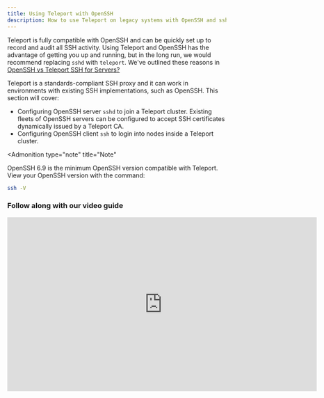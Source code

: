 ```yaml
---
title: Using Teleport with OpenSSH
description: How to use Teleport on legacy systems with OpenSSH and sshd.
---
```


Teleport is fully compatible with OpenSSH and can be quickly set up to record and
audit all SSH activity. Using Teleport and OpenSSH has the advantage of getting you up
and running, but in the long run, we would recommend replacing `sshd` with `teleport`.
We've outlined these reasons in [OpenSSH vs Teleport SSH for Servers?](https://gravitational.com/blog/openssh-vs-teleport/)

Teleport is a standards-compliant SSH proxy and it can work in environments with
existing SSH implementations, such as OpenSSH. This section will cover:

- Configuring OpenSSH server `sshd` to join a Teleport cluster. Existing fleets of
  OpenSSH servers can be configured to accept SSH certificates dynamically issued by a Teleport CA.
- Configuring OpenSSH client `ssh` to login into nodes inside a Teleport
  cluster.

<Admonition
  type="note"
  title="Note"
>
  OpenSSH 6.9 is the minimum OpenSSH version compatible with Teleport. View your OpenSSH version with the command: 
  
  ```bash
  ssh -V
  ```
</Admonition>

### Follow along with our video guide

<iframe
  width="712"
  height="400"
  src="https://www.youtube-nocookie.com/embed/x0eYFUEIOrM?rel=0&modestbranding=1"
  frameBorder="0"
  allow="accelerometer; autoplay; encrypted-media; gyroscope; picture-in-picture"
  allowFullScreen
/>

## Overview

<Figure
  align="center"
  bordered
  caption="Teleport OpenSSH Recording Proxy"
>
  ![Teleport OpenSSH Recording Proxy](../../../img/server-access/openssh-proxy.svg)
</Figure>

The recording proxy mode, although less secure, was added to allow Teleport users
to enable session recording for OpenSSH's servers running `sshd`, which is helpful
when gradually transitioning large server fleets to Teleport.

We consider the "recording proxy mode" to be less secure for two reasons:

- It grants additional privileges to the Teleport proxy. In the default "node recording" mode, the proxy stores no secrets and cannot "see" the decrypted data. This makes a proxy less critical to the security of the overall cluster. But if an attacker gains physical access to a proxy node running in the "recording" mode, they will be able to see the decrypted traffic and client keys stored in the proxy's process memory.
- Recording proxy mode requires the use of SSH agent forwarding. Agent forwarding is required because without it, a proxy will not be able to establish the 2nd connection to the destination node.

Teleport proxy should be available to clients and be set up with TLS.

Teleport OpenSSH supports:

- FQDN `ec2-user@ip-172-31-14-137.us-west-2.compute.internal`
- IPv4 `ubuntu@184.45.45.30`
- IPv6 `root@2001:db8::2`

## Set up OpenSSH recording proxy mode

The first step is install and setup Teleport, we recommend starting with our [Getting Started Guide](../../getting-started.mdx) and [Admin Manual](../../admin-guide.mdx).

(!docs/pages/includes/permission-warning.mdx!)

(!docs/pages/includes/backup-warning.mdx!)

To enable session recording for `sshd` nodes, the cluster must be switched to
["recording proxy" mode](../../architecture/proxy.mdx#recording-proxy-mode).

In this mode, the recording will be done on the proxy level:

```yaml
# snippet from /etc/teleport.yaml
auth_service:
   # Session Recording must be set to Proxy to work with OpenSSH
   session_recording: "proxy"  # can also be "off" and "node" (default)
```

Next, `sshd` must be told to allow users to log in with certificates generated
by the Teleport User CA. Start by exporting the Teleport CA public key:

Export the Teleport CA certificate into a file:

```bash
# tctl needs to be run on the auth server.
sudo tctl auth export --type=user > teleport_user_ca.pub
```

To allow access for all users:

1. Edit `teleport_user_ca.pub` and remove `cert-authority` from the start of the line.
2. Copy `teleport_user_ca.pub` to `/etc/ssh/teleport_user_ca.pub`
3. Update `sshd` configuration (usually `/etc/ssh/sshd_config` ) to point to
  this file:
  ```
  TrustedUserCAKeys /etc/ssh/teleport_user_ca.pub
  ```

Now, `sshd` will trust users who present a Teleport-issued certificate. The next step is to configure host authentication.

When in recording mode, Teleport will check that the host certificate of any
node a user connects to is signed by a Teleport CA. By default, this is a strict
check. If the node presents just a key or a certificate signed by a different
CA, Teleport will reject this connection with the error message saying *"ssh:
handshake failed: remote host presented a public key, expected a host
certificate"*

You can disable strict host checks as shown below. However, this opens the
possibility for Man-in-the-Middle (MITM) attacks and is not recommended.

```yaml
# snippet from /etc/teleport.yaml
auth_service:
  proxy_checks_host_keys: no
```

The recommended solution is to ask Teleport to issue valid host certificates for
all OpenSSH nodes. To generate a host certificate, run this on your Teleport auth server:

```bash
# Creating host certs, with an array of every host to be accessed.
# Wildcard certs aren't supported by OpenSSH, must be full FQDN.
# Management of the host certificates can become complex, this is another
# reason we recommend using Teleport SSH on nodes.
sudo tctl auth sign \
      --host=api.example.com,ssh.example.com,64.225.88.175,64.225.88.178 \
      --format=openssh \
      --out=api.example.com

The credentials have been written to api.example.com, api.example.com-cert.pub

# You can use ssh-keygen to verify the contents.
ssh-keygen -L -f api.example.com-cert.pub
#api.example.com-cert.pub:
#        Type: ssh-rsa-cert-v01@openssh.com host certificate
#        Public key: RSA-CERT SHA256:ireEc5HWFjhYPUhmztaFud7EgsopO8l+GpxNMd3wMSk
#        Signing CA: RSA SHA256:/6HSHsoU5u+r85M26Ut+M9gl+HventwSwrbTvP/cmvo
#        Key ID: ""
#        Serial: 0
#        Valid: after 2020-07-29T20:26:24
#        Principals:
#               api.example.com
#               ssh.example.com
#               64.225.88.175
#               64.225.88.178
#        Critical Options: (none)
#        Extensions:
#                x-teleport-authority UNKNOWN OPTION (len 47)
#                x-teleport-role UNKNOWN OPTION (len 8)
```

Then add the following lines to `/etc/ssh/sshd_config` on all OpenSSH nodes, and restart `sshd`.

```yaml
HostKey /etc/ssh/api.example.com
HostCertificate /etc/ssh/api.example.com-cert.pub
```

Now you can use [`tsh ssh --port=22 user@api.example.com`](../../cli-docs.mdx#tsh) to login
into any `sshd` node in the cluster and the session will be recorded.

```bash
# tsh ssh to use default ssh port:22
tsh ssh --port=22 user@host.example.com
# Example for a Amazon EC2 Host
# tsh ssh --port=22 ec2-user@ec2-54-EXAMPLE.us-west-2.compute.amazonaws.com
```

If you want to use OpenSSH `ssh` client for logging into `sshd` servers behind a proxy
in "recording mode", you have to tell the `ssh` client to use the jump host and
enable SSH agent forwarding, otherwise, a recording proxy will not be able to
terminate the SSH connection to record it:

```bash
# Note that agent forwarding is enabled twice: one from a client to a proxy
# (mandatory if using a recording proxy), and then optionally from a proxy
# to the end server if you want your agent running on the end server or not
ssh -o "ForwardAgent yes" \
    -o "ProxyCommand ssh -o 'ForwardAgent yes' -p 3023 %r@p.example.com -s proxy:%h:%p" \
    user@host.example.com
```

<Admonition
  type="tip"
  title="Tip"
>
  To avoid typing all this and use the usual `ssh user@host.example.com`, users can update their `~/.ssh/config` file.
</Admonition>

### Setup SSH agent forwarding

It's important to remember that SSH agent forwarding must be enabled on the
client. Verify that a Teleport certificate is loaded into the agent after
logging in:

```bsh
# Login as Joe
tsh login --proxy=proxy.example.com --user=joe
# see if the certificate is present (look for "teleport:joe") at the end of the cert
ssh-add -L
```

<Admonition
  type="warning"
  title="GNOME Keyring SSH Agent and GPG Agent"
>
  It is well-known that the Gnome Keyring SSH agent, used by many popular Linux desktops like Ubuntu, and `gpg-agent` from GnuPG do not support SSH
  certificates. We recommend using the `ssh-agent` from OpenSSH.
  Alternatively, you can disable SSH agent integration entirely using the
  `--no-use-local-ssh-agent` flag or `TELEPORT_USE_LOCAL_SSH_AGENT=false`
  environment variable with `tsh`.
</Admonition>

## Use OpenSSH client

It is possible to use the OpenSSH client `ssh` to connect to nodes within a
Teleport cluster. Teleport supports SSH subsystems and includes a `proxy` subsystem that can be used like `netcat` is with `ProxyCommand` to connect
through a jump host.

OpenSSH client configuration may be generated automatically by `tsh`, or it can
be configured manually. In either case, make sure you are running OpenSSH's
`ssh-agent`, and have logged in to the Teleport proxy:

```bash
eval `ssh-agent`
tsh --proxy=root.example.com login
```

`ssh-agent` will print environment variables into the console. Either `eval` the
output as in the example above, or copy and paste the output into the shell you
will be using to connect to a Teleport node. The output exports the
`SSH_AUTH_SOCK` and `SSH_AGENT_PID` environment variables that allow OpenSSH
clients to find the SSH agent.

### Automatic Setup

<Admonition
  type="warning"
  title="Warning"
>
  At this time, automatic OpenSSH client configuration is only supported on
  Linux and macOS.
</Admonition>

`tsh` can automatically generate the necessary OpenSSH client configuration to
connect using the standard OpenSSH client:

```bash
# on the machine where you want to run the ssh client
$ tsh --proxy=root.example.com config ssh
```

This will generate an OpenSSH client configuration block for the root cluster
and all currently-known leaf clusters. Append this to your local OpenSSH config
file (usually `~/.ssh/config`) using your text editor of choice.

Once configured, log into any node in the `root.example.com` cluster as any
principal listed in your Teleport profile:

```bash
ssh user@node1.root.example.com
```

If any [trusted clusters](../../trustedclusters.mdx) exist, they are also configured:
```bash
ssh user@node2.leaf.example.com
```

When connecting to nodes with Teleport daemons running on non-standard ports
(other than `3022`), a port may be specified:
```yaml
ssh -p 4022 user@node3.leaf.example.com
```

<Admonition
  type="tip"
  title="Automatic OpenSSH and Multiple Clusters"
>
  If you switch between multiple Teleport proxy servers, you'll need to re-run 
  `tsh config ssh` for each to generate the cluster-specific configuration.

  Similarly, if [trusted clusters](../../trustedclusters.mdx) are added or removed, be
  sure to re-run the above command and replace the previous configuration.
</Admonition>

### Manual Setup

On your client machine, you need to import the public key of Teleport's host
certificate. This will allow your OpenSSH client to verify that host certificates
are signed by Teleport's trusted host CA:

```yaml
# on the Teleport auth server
sudo tctl auth export --type=host > teleport_host_ca.pub

# on the machine where you want to run the ssh client
cat teleport_host_ca.pub >> ~/.ssh/known_hosts
```

If you have multiple Teleport clusters, you have to export and set up these
certificate authorities for each cluster individually.

<Admonition
  type="tip"
  title="OpenSSH and Trusted Clusters"
>
  If you use [recording proxy mode](../../architecture/proxy.mdx) and [trusted clusters](../../trustedclusters.mdx),
  you need to set up the certificate authority from
  the *root* cluster to match **all** nodes, even those that belong to *leaf*
  clusters. For example, if your node naming scheme is `*.root.example.com`,
  `*.leaf1.example.com`, `*.leaf2.example.com`, then the
  `@certificate-authority` entry should match `*.example.com` and use the CA
  from the root auth server only.
</Admonition>

Lastly, configure the OpenSSH client to use the Teleport proxy when connecting
to nodes with matching names. Edit `~/.ssh/config` for your user or
`/etc/ssh/ssh_config` for global changes:

```bash
# root.example.com is the jump host (proxy). credentials will be obtained from the
# openssh agent.
Host root.example.com
    HostName 192.168.1.2
    Port 3023

# connect to nodes in the root.example.com cluster through the jump
# host (proxy) using the same. credentials will be obtained from the
# openssh agent.
Host *.root.example.com
    HostName %h
    Port 3022
    ProxyCommand ssh -p 3023 %r@root.example.com -s proxy:%h:%p

# when connecting to a node within a trusted cluster with the name "leaf1.example.com",
# add the name of the cluster to the invocation of the proxy subsystem.
Host *.leaf1.example.com
   HostName %h
   Port 3022
   ProxyCommand ssh -p 3023 %r@root.example.com -s proxy:%h:%p@leaf1.example.com
```

When everything is configured properly, you can use ssh to connect to any node
behind `root.example.com` :

```bash
sudo ssh root@database.root.example.com
```

<Admonition
  type="tip"
  title="Note"
>
  Teleport uses OpenSSH certificates instead of keys which means you cannot ordinarily connect to a Teleport node by IP address. You have to connect by
  DNS name. This is because OpenSSH ensures the DNS name of the node you are connecting to is listed under the `Principals` section of the OpenSSH certificate to verify you are connecting to the correct node.
</Admonition>

To connect to the OpenSSH server via `tsh`, add `--port=<ssh port>` with the `tsh ssh` command:

Example ssh to `database.work.example.com` as `root` with an OpenSSH server on port 22 via `tsh`:

```bash
tsh ssh --port=22 dev@database.root.example.com
```

<Admonition
  type="warning"
  title="Warning"
>
  The principal/username (`dev@` in the example above) being used to connect must be listed in the Teleport user/role configuration.
</Admonition>

## OpenSSH rate limiting

When using a Teleport proxy in "recording mode", be aware of OpenSSH built-in
rate-limiting. On large numbers of proxy connections, you may encounter errors
like:

```bash
channel 0: open failed: connect failed: ssh: handshake failed: EOF
```

See `MaxStartups` setting in `man sshd_config`. This setting means that by
default OpenSSH only allows 10 unauthenticated connections at a time and starts
dropping connections 30% of the time when the number of connections goes over 10.
When it hits 100 authentication connections, all new connections are
dropped.

To increase the concurrency level, increase the value to something like
`MaxStartups 50:30:100`. This allows 50 concurrent connections and a max of 100.

## Revoke an SSH certificate

To revoke the current Teleport CA and generate a new one, run `tctl auth rotate`. Unless you've highly automated your
infrastructure, we would suggest you proceed with caution as this will invalidate the user
and host CAs, meaning that the new CAs will need to be exported to every OpenSSH-based machine again using `tctl auth export` as above.
